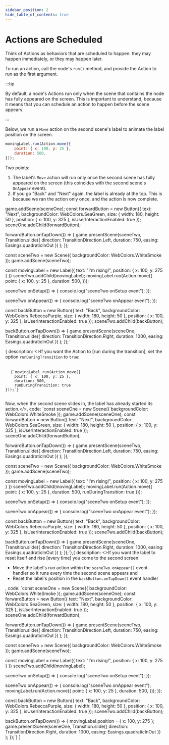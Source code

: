 ```yaml
---
sidebar_position: 2
hide_table_of_contents: true
---
```



# Actions are Scheduled

Think of Actions as behaviors that are scheduled to happen: they may happen immediately, or they may happen later.

To run an action, call the node's `run()` method, and provide the Action to run as the first argument.

:::tip

By default, a node's Actions run only when the scene that contains the node has fully appeared on the screen. This is important to understand, because it means that you can schedule an action to happen before the scene appears.

:::

Below, we run a `Move` action on the second scene's label to animate the label position on the screen. 

```js
movingLabel.run(Action.move({
    point: { x: 100, y: 25 },
    duration: 500,
}));
```

Two points:

1. The label's `Move` action will run only once the second scene has fully appeared on the screen (this coincides with the second scene's `OnAppear` event).
2. If you go "Back" and "Next" again, the label is already at the top. This is because we ran the action only once, and the action is now complete.

 
game.addScene(sceneOne);
const forwardButton = new Button({
    text: "Next",
    backgroundColor: WebColors.SeaGreen,
    size: { width: 180, height: 50 },
    position: { x: 100, y: 325 },
    isUserInteractionEnabled: true
});
sceneOne.addChild(forwardButton);
 
forwardButton.onTapDown(() => {
    game.presentScene(sceneTwo,
        Transition.slide({
            direction: TransitionDirection.Left,
            duration: 750,
            easing: Easings.quadraticInOut
        })
    );
});
 
const sceneTwo = new Scene({ backgroundColor: WebColors.WhiteSmoke });
game.addScene(sceneTwo);
 
const movingLabel = new Label({
    text: "I'm rising!",
    position: { x: 100, y: 275 }
})
sceneTwo.addChild(movingLabel);
movingLabel.run(Action.move({
    point: { x: 100, y: 25 },
    duration: 500,
}));
 
sceneTwo.onSetup(() => {
    console.log("sceneTwo onSetup event");
});
 
sceneTwo.onAppear(() => {
    console.log("sceneTwo onAppear event");
});
 
const backButton = new Button({
    text: "Back",
    backgroundColor: WebColors.RebeccaPurple,
    size: { width: 180, height: 50 },
    position: { x: 100, y: 325 },
    isUserInteractionEnabled: true
});
sceneTwo.addChild(backButton);
 
backButton.onTapDown(() => {
    game.presentScene(sceneOne,
        Transition.slide({
            direction: TransitionDirection.Right, duration: 1000,
            easing: Easings.quadraticInOut
        })
    );
});`

{ description: <>If you want the Action to [run during the transition], set the option `runDuringTransition` to `true`:<br/><br/>
<pre>
  <code className="language-js">{`movingLabel.run(Action.move({
    point: { x: 100, y: 25 },
    duration: 500,
    runDuringTransition: true
}));`}
  </code>
</pre>
Now, when the second scene slides in, the label has already started its action.</>,
code: `const sceneOne = new Scene({ backgroundColor: WebColors.WhiteSmoke });
game.addScene(sceneOne);
const forwardButton = new Button({
    text: "Next",
    backgroundColor: WebColors.SeaGreen,
    size: { width: 180, height: 50 },
    position: { x: 100, y: 325 },
    isUserInteractionEnabled: true
});
sceneOne.addChild(forwardButton);
 
forwardButton.onTapDown(() => {
    game.presentScene(sceneTwo,
        Transition.slide({
            direction: TransitionDirection.Left,
            duration: 750,
            easing: Easings.quadraticInOut
        })
    );
});
 
const sceneTwo = new Scene({ backgroundColor: WebColors.WhiteSmoke });
game.addScene(sceneTwo);
 
const movingLabel = new Label({
    text: "I'm rising!",
    position: { x: 100, y: 275 }
})
sceneTwo.addChild(movingLabel);
movingLabel.run(Action.move({
    point: { x: 100, y: 25 },
    duration: 500,
    runDuringTransition: true
}));
 
sceneTwo.onSetup(() => {
    console.log("sceneTwo onSetup event");
});
 
sceneTwo.onAppear(() => {
    console.log("sceneTwo onAppear event");
});
 
const backButton = new Button({
    text: "Back",
    backgroundColor: WebColors.RebeccaPurple,
    size: { width: 180, height: 50 },
    position: { x: 100, y: 325 },
    isUserInteractionEnabled: true
});
sceneTwo.addChild(backButton);
 
backButton.onTapDown(() => {
    game.presentScene(sceneOne,
        Transition.slide({
            direction: TransitionDirection.Right, duration: 1000,
            easing: Easings.quadraticInOut
        })
    );
});`},{
description: <>If you want the label to reset itself and rise [every time] you come to the second screen:<br/>
<ul>
<li>Move the label's run action within the <code>sceneTwo.onAppear()</code> event handler so it runs every time the second scene appears and</li>
<li>Reset the label's position in the <code>backButton.onTapDown()</code> event handler</li>
</ul>
</>,
code: `const sceneOne = new Scene({ backgroundColor: WebColors.WhiteSmoke });
game.addScene(sceneOne);
const forwardButton = new Button({
    text: "Next",
    backgroundColor: WebColors.SeaGreen,
    size: { width: 180, height: 50 },
    position: { x: 100, y: 325 },
    isUserInteractionEnabled: true
});
sceneOne.addChild(forwardButton);
 
forwardButton.onTapDown(() => {
    game.presentScene(sceneTwo,
        Transition.slide({
            direction: TransitionDirection.Left,
            duration: 750,
            easing: Easings.quadraticInOut
        })
    );
});
 
const sceneTwo = new Scene({ backgroundColor: WebColors.WhiteSmoke });
game.addScene(sceneTwo);
 
const movingLabel = new Label({
    text: "I'm rising!",
    position: { x: 100, y: 275 }
})
sceneTwo.addChild(movingLabel);
 
sceneTwo.onSetup(() => {
    console.log("sceneTwo onSetup event");
});
 
sceneTwo.onAppear(() => {
    console.log("sceneTwo onAppear event");
    movingLabel.run(Action.move({
        point: { x: 100, y: 25 },
        duration: 500,
    }));
});
 
const backButton = new Button({
    text: "Back",
    backgroundColor: WebColors.RebeccaPurple,
    size: { width: 180, height: 50 },
    position: { x: 100, y: 325 },
    isUserInteractionEnabled: true
});
sceneTwo.addChild(backButton);
 
backButton.onTapDown(() => {
    movingLabel.position = { x: 100, y: 275 };
    game.presentScene(sceneOne,
        Transition.slide({
            direction: TransitionDirection.Right, duration: 1000,
            easing: Easings.quadraticInOut
        })
    );
});`}
]

<CodeExample code={code} template={template} more={more} console="true"/>

[^1]: Internally, m2c2kit runs a game loop, but this is abstracted away from the programmer through **Actions**.
